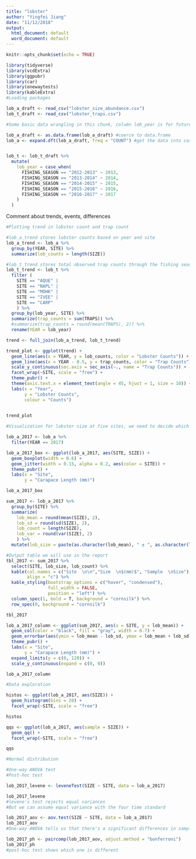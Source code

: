 ```yaml
---
title: "lobster"
author: "Yingfei Jiang"
date: "11/12/2018"
output:
  html_document: default
  word_document: default
---
```


```r
knitr::opts_chunk$set(echo = TRUE)
```

```r

library(tidyverse)
library(vcdExtra)
library(ggpubr)
library(car)
library(onewaytests)
library(kableExtra)
#Loading packages

lob_a_draft <- read_csv("lobster_size_abundance.csv")
lob_t_draft <- read_csv("lobster_traps.csv")

```


```r

#Some basic data wrangling in this chunk, column lob_year is for future use when plotting trend, here i am assuming fishing season "x-x+1" is counted as year x+1. This means when we analyze trap count in the future, it is the trap count before the lobster count of the same year, which is collected in August  

lob_a_draft <- as.data.frame(lob_a_draft) #coerce to data.frame
lob_a <- expand.dft(lob_a_draft, freq = "COUNT") #get the data into case format


lob_t <- lob_t_draft %>% 
  mutate(
    lob_year = case_when(
      FISHING_SEASON == "2012-2013" ~ 2013,
      FISHING_SEASON == "2013-2014" ~ 2014,
      FISHING_SEASON == "2014-2015" ~ 2015,
      FISHING_SEASON == "2015-2016" ~ 2016,
      FISHING_SEASON == "2016-2017" ~ 2017
    )
  )

```
Comment about trends, events, differences


```r

#Plotting trend in lobster count and trap count

#lob_a_trend stores lobster counts based on year and site
lob_a_trend <- lob_a %>%
  group_by(YEAR, SITE) %>%
  summarize(lob_counts = length(SIZE))

#lob_t_trend stores total observed trap counts through the fishing season by year and location, this doesnt necessarily make sense since observations are made on selected days.
lob_t_trend <- lob_t %>%
  filter (
    SITE == "AQUE" |
    SITE == "NAPL" |
    SITE == "MOHK" |
    SITE == "IVEE" |
    SITE == "CARP"
    ) %>% 
  group_by(lob_year, SITE) %>% 
  summarize(trap_counts = sum(TRAPS)) %>% 
  #summarize(trap_counts = round(mean(TRAPS), 2)) %>% 
  rename(YEAR = lob_year)

trend <- full_join(lob_a_trend, lob_t_trend)

trend_plot <- ggplot(trend) +
  geom_line(aes(x = YEAR, y = lob_counts, color = "Lobster Counts")) +
  geom_line(aes(x = YEAR - 0.5, y = trap_counts, color = "Trap Counts")) +
  scale_y_continuous(sec.axis = sec_axis(~., name = "Trap Counts")) +
  facet_wrap(~SITE, scale = "free") +
  theme_pubr() +
  theme(axis.text.x = element_text(angle = 45, hjust = 1, size = 10)) +
  labs(x = "Year",
       y = "Lobster Counts",
       colour = "Counts")
  

trend_plot

```

```r

#Visualization for lobster size at five sites, we need to decide which plot is better

lob_a_2017 <- lob_a %>%
  filter(YEAR == 2017)

lob_a_2017_box <- ggplot(lob_a_2017, aes(SITE, SIZE)) +
  geom_boxplot(width = 0.6) +
  geom_jitter(width = 0.15, alpha = 0.2, aes(color = SITE)) +
  theme_pubr() +
  labs(x = "Site",
       y = "Carapace Length (mm)")

lob_a_2017_box

sum_2017 <- lob_a_2017 %>% 
  group_by(SITE) %>% 
  summarize(
    lob_mean = round(mean(SIZE), 2),
    lob_sd = round(sd(SIZE), 2),
    lob_count = length(SIZE),
    lob_var = round(var(SIZE), 2)
    ) %>% 
  mutate(lob_size = paste(as.character(lob_mean), " ± ", as.character(lob_sd)))

#Output table we will use in the report
tbl_2017 <- sum_2017 %>% 
  select(SITE, lob_size, lob_count) %>% 
  kable(col.names = c("Site  \n\n","Size  \n$(mm)$", "Sample  \nSize"), #Assigning column names
        align = "c") %>% 
  kable_styling(bootstrap_options = c("hover", "condensed"), 
                full_width = FALSE, 
                position = "left") %>% 
  column_spec(1, bold = T, background = "cornsilk") %>% 
  row_spec(0, background = "cornsilk")

tbl_2017

lob_a_2017_column <- ggplot(sum_2017, aes(x = SITE, y = lob_mean)) +
  geom_col(color = "black", fill = "gray", width = 0.7) +
  geom_errorbar(aes(ymin = lob_mean - lob_sd, ymax = lob_mean + lob_sd), width = 0.3) +
  theme_pubr() +
  labs(x = "Site",
       y = "Carapace Length (mm)") +
  expand_limits(y = c(0, 120)) +
  scale_y_continuous(expand = c(0, 0))

lob_a_2017_column

```

```r

#Data exploration

histos <- ggplot(lob_a_2017, aes(SIZE)) +
  geom_histogram(bins = 20) +
  facet_wrap(~SITE, scale = "free")

histos

qqs <- ggplot(lob_a_2017, aes(sample = SIZE)) +
  geom_qq() +
  facet_wrap(~SITE, scale = "free")

qqs

#Normal distribution

```


```r

#One-way ANOVA test
#Post-hoc test

lob_2017_levene <- leveneTest(SIZE ~ SITE, data = lob_a_2017)

lob_2017_levene
#levene's test rejects equal variances
#But we can assume equal variance with the four time standard

lob_2017_aov <- aov.test(SIZE ~ SITE, data = lob_a_2017)
lob_2017_aov
#One-way ANOVA tells us that there's a significant differences in samples

lob_2017_ph <- paircomp(lob_2017_aov, adjust.method = "bonferroni")
lob_2017_ph
#post-hoc test shows which one is different

```

